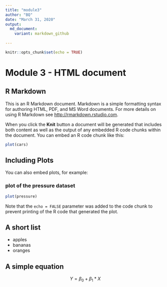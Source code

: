 ```yaml
---
title: "module3"
author: "BQ"
date: "March 31, 2020"
output: 
  md_document:
    variant: markdown_github
 
---
```


```r
knitr::opts_chunk$set(echo = TRUE)
```
# Module 3 - HTML document

## R Markdown{#nextsteps .emphasixed}

This is an R Markdown document. Markdown is a simple formatting syntax for authoring HTML, PDF, and MS Word documents. For more details on using R Markdown see <http://rmarkdown.rstudio.com>.

When you click the **Knit** button a document will be generated that includes both content as well as the output of any embedded R code chunks within the document. You can embed an R code chunk like this:

```r
plot(cars)
```

## Including Plots

You can also embed plots, for example:

### plot of the pressure dataset
```r
plot(pressure)
```

Note that the `echo = FALSE` parameter was added to the code chunk to prevent printing of the R code that generated the plot.

## A short list
* apples
* bananas
* oranges

## A simple equation

$$ Y=\beta_0 + \beta_1*X $$
